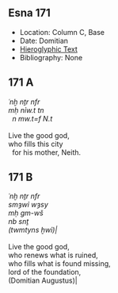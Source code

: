 ## Esna 171 {-}


- Location: Column C, Base
- Date: Domitian
- [Hieroglyphic Text](https://www.ifao.egnet.net/uploads/publications/enligne/Temples-Esna002.pdf#page=361){target="_blank"}
- Bibliography: None

<style>
  .col2 {
    columns: 2 300px;         /* number of columns and width in pixels*/
    -webkit-columns: 2 300px; /* chrome, safari */
    -moz-columns: 2 300px;    /* firefox */
    -webkit-column-break-inside: avoid;
    -page-break-inside: avoid;
    -break-inside: avoid;
  }

</style>

## 171 A {-}
<div class="col2">

| *ʿnḫ nṯr nfr  *
| *mḥ nỉw.t tn   *
|   *n mw.t=f N.t  *
|
| Live the good god,  
| who fills this city
|   for his mother, Neith.

</div>

## 171 B {-}
<div class="col2">

| *ʿnḫ nṯr nfr  *
| *smȝwỉ wȝsy  *
| *mḥ gm-wš  *
| *nb snṯ  *
| *(twmtyns ḫwỉ)|  *
|
| Live the good god,
| who renews what is ruined,
| who fills what is found missing,
| lord of the foundation,
| (Domitian Augustus)|

</div>
